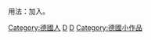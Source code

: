 {{hidden category}}
{{Catnav|頁面分類|地理|地理小作品|歐洲地理小作品|德國小作品}}
{{Catnav|頁面分類|各種主題的頁面分類|按國家分類|各國人物|德国人}}
{{Catnav|頁面分類|人物|各大洲人物|欧洲人|欧洲人小作品}}
{{Catnav|頁面分類|人物|各國人物|德国人}}

用法：加入{{Tl|德国人小作品}}。

[[Category:德國人|Category:德國人]]
[[Category:小作品类别|D]]
[[Category:歐洲人物小作品|D]]
[[Category:德國小作品|Category:德國小作品]]